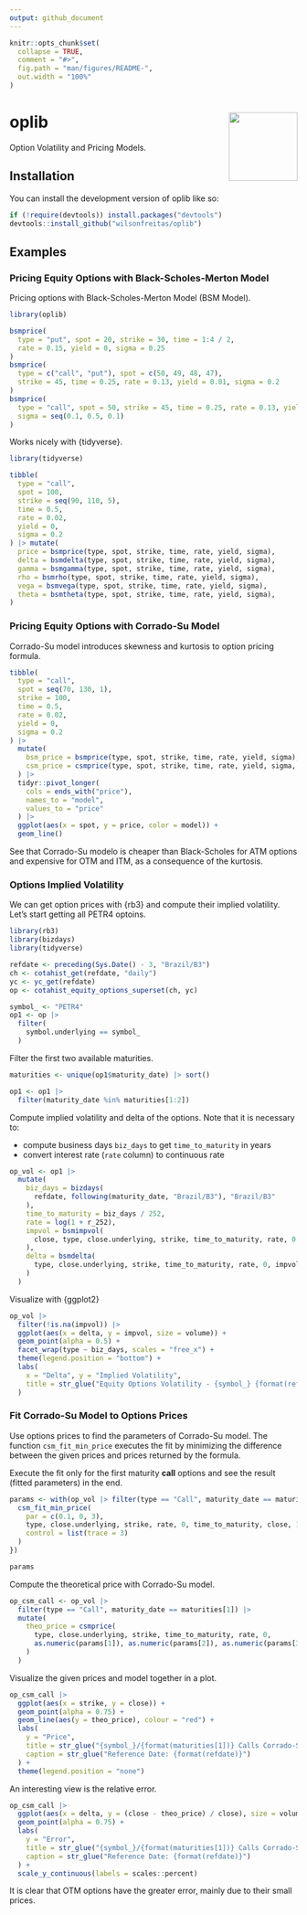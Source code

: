 ```yaml
---
output: github_document
---
```


<!-- README.md is generated from README.Rmd. Please edit that file -->

```r
knitr::opts_chunk$set(
  collapse = TRUE,
  comment = "#>",
  fig.path = "man/figures/README-",
  out.width = "100%"
)
```

# oplib <img src="man/figures/logo.png" align="right" width="120" />

<!-- badges: start -->
<!-- badges: end -->

Option Volatility and Pricing Models.

## Installation

You can install the development version of oplib like so:

``` r
if (!require(devtools)) install.packages("devtools")
devtools::install_github("wilsonfreitas/oplib")
```

## Examples

### Pricing Equity Options with Black-Scholes-Merton Model

Pricing options with Black-Scholes-Merton Model (BSM Model).

```r
library(oplib)

bsmprice(
  type = "put", spot = 20, strike = 30, time = 1:4 / 2,
  rate = 0.15, yield = 0, sigma = 0.25
)
bsmprice(
  type = c("call", "put"), spot = c(50, 49, 48, 47),
  strike = 45, time = 0.25, rate = 0.13, yield = 0.01, sigma = 0.2
)
bsmprice(
  type = "call", spot = 50, strike = 45, time = 0.25, rate = 0.13, yield = 0.01,
  sigma = seq(0.1, 0.5, 0.1)
)
```

Works nicely with {tidyverse}.

```r
library(tidyverse)

tibble(
  type = "call",
  spot = 100,
  strike = seq(90, 110, 5),
  time = 0.5,
  rate = 0.02,
  yield = 0,
  sigma = 0.2
) |> mutate(
  price = bsmprice(type, spot, strike, time, rate, yield, sigma),
  delta = bsmdelta(type, spot, strike, time, rate, yield, sigma),
  gamma = bsmgamma(type, spot, strike, time, rate, yield, sigma),
  rho = bsmrho(type, spot, strike, time, rate, yield, sigma),
  vega = bsmvega(type, spot, strike, time, rate, yield, sigma),
  theta = bsmtheta(type, spot, strike, time, rate, yield, sigma),
)
```

### Pricing Equity Options with Corrado-Su Model

Corrado-Su model introduces skewness and kurtosis to option pricing formula.

```r
tibble(
  type = "call",
  spot = seq(70, 130, 1),
  strike = 100,
  time = 0.5,
  rate = 0.02,
  yield = 0,
  sigma = 0.2
) |>
  mutate(
    bsm_price = bsmprice(type, spot, strike, time, rate, yield, sigma),
    csm_price = csmprice(type, spot, strike, time, rate, yield, sigma, -0.5, 6)
  ) |>
  tidyr::pivot_longer(
    cols = ends_with("price"),
    names_to = "model",
    values_to = "price"
  ) |>
  ggplot(aes(x = spot, y = price, color = model)) +
  geom_line()
```

See that Corrado-Su modelo is cheaper than Black-Scholes for ATM options and expensive for OTM and
ITM, as a consequence of the kurtosis.

### Options Implied Volatility

We can get option prices with {rb3} and compute their implied volatility.
Let's start getting all PETR4 optoins.

```r
library(rb3)
library(bizdays)
library(tidyverse)

refdate <- preceding(Sys.Date() - 3, "Brazil/B3")
ch <- cotahist_get(refdate, "daily")
yc <- yc_get(refdate)
op <- cotahist_equity_options_superset(ch, yc)

symbol_ <- "PETR4"
op1 <- op |>
  filter(
    symbol.underlying == symbol_
  )
```

Filter the first two available maturities.

```r
maturities <- unique(op1$maturity_date) |> sort()

op1 <- op1 |>
  filter(maturity_date %in% maturities[1:2])
```

Compute implied volatility and delta of the options.
Note that it is necessary to:

- compute business days `biz_days` to get `time_to_maturity` in years
- convert interest rate (`rate` column) to continuous rate

```r
op_vol <- op1 |>
  mutate(
    biz_days = bizdays(
      refdate, following(maturity_date, "Brazil/B3"), "Brazil/B3"
    ),
    time_to_maturity = biz_days / 252,
    rate = log(1 + r_252),
    impvol = bsmimpvol(
      close, type, close.underlying, strike, time_to_maturity, rate, 0
    ),
    delta = bsmdelta(
      type, close.underlying, strike, time_to_maturity, rate, 0, impvol
    )
  )
```

Visualize with {ggplot2}

```r
op_vol |>
  filter(!is.na(impvol)) |>
  ggplot(aes(x = delta, y = impvol, size = volume)) +
  geom_point(alpha = 0.5) +
  facet_wrap(type ~ biz_days, scales = "free_x") +
  theme(legend.position = "bottom") +
  labs(
    x = "Delta", y = "Implied Volatility",
    title = str_glue("Equity Options Volatility - {symbol_} {format(refdate)}")
  )
```

### Fit Corrado-Su Model to Options Prices

Use options prices to find the parameters of Corrado-Su model.
The function `csm_fit_min_price` executes the fit by minimizing the difference between the given
prices and prices returned by the formula.

Execute the fit only for the first maturity **call** options and see the result
(fitted parameters) in the end.

```r
params <- with(op_vol |> filter(type == "Call", maturity_date == maturities[1]), {
  csm_fit_min_price(
    par = c(0.1, 0, 3),
    type, close.underlying, strike, rate, 0, time_to_maturity, close, 1,
    control = list(trace = 3)
  )
})

params
```

Compute the theoretical price with Corrado-Su model.

```r
op_csm_call <- op_vol |>
  filter(type == "Call", maturity_date == maturities[1]) |>
  mutate(
    theo_price = csmprice(
      type, close.underlying, strike, time_to_maturity, rate, 0,
      as.numeric(params[1]), as.numeric(params[2]), as.numeric(params[3])
    )
  )
```

Visualize the given prices and model together in a plot.

```r
op_csm_call |>
  ggplot(aes(x = strike, y = close)) +
  geom_point(alpha = 0.75) +
  geom_line(aes(y = theo_price), colour = "red") +
  labs(
    y = "Price",
    title = str_glue("{symbol_}/{format(maturities[1])} Calls Corrado-Su Model Fit"),
    caption = str_glue("Reference Date: {format(refdate)}")
  ) +
  theme(legend.position = "none")
```

An interesting view is the relative error.

```r
op_csm_call |>
  ggplot(aes(x = delta, y = (close - theo_price) / close), size = volume) +
  geom_point(alpha = 0.75) +
  labs(
    y = "Error",
    title = str_glue("{symbol_}/{format(maturities[1])} Calls Corrado-Su Model Fit Error"),
    caption = str_glue("Reference Date: {format(refdate)}")
  ) +
  scale_y_continuous(labels = scales::percent)
```

It is clear that OTM options have the greater error, mainly due to their small prices.